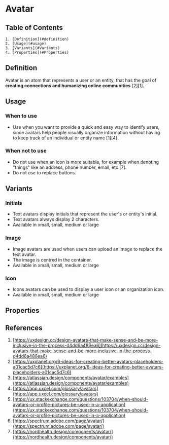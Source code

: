 

# Avatar
## Table of Contents
    1. [Definition](#definition)
    2. [Usage](#usage)
    3. [Variants](#Variants)
    4. [Properties](#Properties)

<Meta of={AvatarStories} />

## Definition

Avatar is an atom that represents a user or an entity, that has the goal of **creating connections and humanizing online communities** [2][1].
    <Canvas of={AvatarStories.TextAvatar} />

## Usage

### When to use
- Use when you want to provide a quick and easy way to identify users, since avatars help people visually organize information without having to keep track of an individual or entity name [1][4].

### When not to use
- Do not use when an icon is more suitable, for example when denoting "things" like an address, phone number, email, etc [7].
- Do not use to replace buttons.

## Variants

### Initials
- Text avatars display initials that represent the user's or entity's initial.
- Text avatars always display 2 characters.
- Available in xmall, small, medium or large
<Canvas of={AvatarStories.TextAvatar} />

### Image
- Image avatars are used when users can upload an image to replace the text avatar.
- The image is centred in the container.
- Available in xmall, small, medium or large
<Canvas of={AvatarStories.ImageAvatar} />

### Icon
- Icons avatars can be used to display a user icon or an organization icon. 
- Available in xmall, small, medium or large
<Canvas of={AvatarStories.IconAvatar} />

## Properties
<ArgTypes of={Avatar} />

## References
1. [https://uxdesign.cc/design-avatars-that-make-sense-and-be-more-inclusive-in-the-process-d4dd6a486ea6](https://uxdesign.cc/design-avatars-that-make-sense-and-be-more-inclusive-in-the-process-d4dd6a486ea6)
2. [https://uxplanet.org/6-ideas-for-creating-better-avatars-placeholders-a01cac5d7c6](https://uxplanet.org/6-ideas-for-creating-better-avatars-placeholders-a01cac5d7c6)
3. [https://atlassian.design/components/avatar/examples](https://atlassian.design/components/avatar/examples)
4. [https://app.uxcel.com/glossary/avatars](https://app.uxcel.com/glossary/avatars)
5. [https://ux.stackexchange.com/questions/103704/when-should-avatars-or-profile-pictures-be-used-in-a-application](https://ux.stackexchange.com/questions/103704/when-should-avatars-or-profile-pictures-be-used-in-a-application)
6. [https://spectrum.adobe.com/page/avatar/](https://spectrum.adobe.com/page/avatar/)
7. [https://nordhealth.design/components/avatar/](https://nordhealth.design/components/avatar/)
